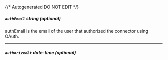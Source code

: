 {/* Autogenerated DO NOT EDIT  */}
##### `authEmail` _string (optional)_
authEmail is the email of the user that authorized the connector using OAuth.

---
##### `authorizedAt` _date-time (optional)_


